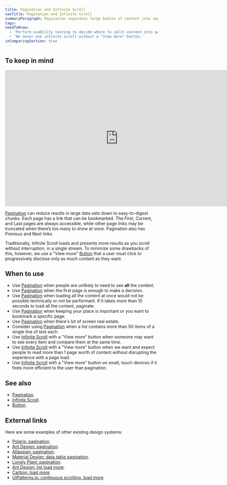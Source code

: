 ```yaml
---
title: Pagination and Infinite Scroll
navTitle: Pagination and Infinite Scroll
summaryParagraph: Pagination separates large bodies of content into separate pages accessed via a shared index of links while Infinite Scroll separates large bodies of content into separate sections accessed via "View more" button.
tags:
needToKnow:
  - 'Perform usability testing to decide where to split content into pages (that is, how much content to show per page).'
  - 'We never use infinite scroll without a "View more" button.'
inComparingSection: true
---
```


## To keep in mind

<iframe style="border: none;" width="744" height="450" src="https://www.figma.com/embed?embed_host=share&url=https%3A%2F%2Fwww.figma.com%2Ffile%2Fe3TyAOZKfLg9cA01Iy1Mgm%2FKaizen-Site-embed%3Fnode-id%3D4332%253A26712" allowfullscreen></iframe>

[Pagination](/components/pagination) can reduce results in large data sets down to easy-to-digest chunks. Each page has a link that can be bookmarked. The First, Current, and Last pages are always accessible, while other page links may be truncated when there’s too many to show at once. Pagination also has Previous and Next links.

Traditionally, Infinite Scroll loads and presents more results as you scroll without interruption, in a single stream. To minimize some drawbacks of this, however, we use a "View more" [Button](/components/button) that a user must click to progressively disclose only as much content as they want.

## When to use

- Use [Pagination](/components/pagination) when people are unlikely to need to see **all** the content.
- Use [Pagination](/components/pagination) when the first page is enough to make a decision.
- Use [Pagination](/components/pagination) when loading all the content at once would not be possible technically or not be performant. If it takes more than 10 seconds to load all the content, paginate.
- Use [Pagination](/components/pagination) when keeping your place is important or you want to bookmark a specific page.
- Use [Pagination](/components/pagination) when there's lot of screen real estate.
- Consider using [Pagination](/components/pagination) when a list contains more than 50 items of a single line of text each.
- Use [Infinite Scroll](/components/infinite-scroll) with a "View more" button when someone may want to see every item and compare them at the same time.
- Use [Infinite Scroll](/components/infinite-scroll) with a "View more" button when we want and expect people to read more than 1 page worth of content without disrupting the experience with a page load.
- Use [Infinite Scroll](/components/infinite-scroll) with a "View more" button on small, touch devices if it feels more efficient to the user than pagination.

## See also

* [Pagination](/components/pagination).
* [Infinite Scroll](/components/infinite-scroll).
* [Button](/components/button).

## External links

Here are some examples of other existing design systems:

- [Polaris: pagination](https://polaris.shopify.com/components/navigation/pagination).
- [Ant Design: pagination](https://ant.design/components/pagination/#header).
- [Atlassian: pagination](https://www.atlassian.design/guidelines/product/components/pagination).
- [Material Design: data table pagination](https://material.io/components/data-tables/#behavior).
- [Lonely Plant: pagination](https://rizzo.lonelyplanet.com/styleguide/ui-components/pagination).
- [Ant Design: list load more](https://ant.design/components/list/#components-list-demo-loadmore).
- [Carbon: load more](https://www.carbondesignsystem.com/patterns/loading/#load-more).
- [UIPatterns.io: continuous scrolling, load more](http://uipatterns.io/continuous-scrolling).

